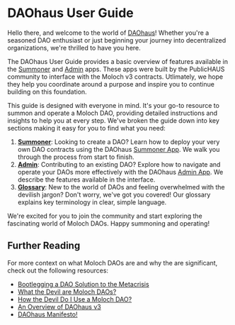 # DAOhaus User Guide

Hello there, and welcome to the world of [DAOhaus](https://daohaus.club/)! Whether you're a seasoned DAO enthusiast or just beginning your journey into decentralized organizations, we're thrilled to have you here.

The DAOhaus User Guide provides a basic overview of features available in the [Summoner](https://summon.daohaus.club/) and [Admin](https://admin.daohaus.club/) apps. These apps were built by the PublicHAUS community to interface with the Moloch v3 contracts. Utlimately, we hope they help you coordinate around a purpose and inspire you to continue building on this foundation.

This guide is designed with everyone in mind. It's your go-to resource to summon and operate a Moloch DAO, providing detailed instructions and insights to help you at every step. We've broken the guide down into key sections making it easy for you to find what you need:

1. **[Summoner](summoner)**: Looking to create a DAO? Learn how to deploy your very own DAO contracts using the DAOhaus [Summoner App](https://summon.daohaus.club/). We walk you through the process from start to finish.
2. **[Admin](admin)**: Contributing to an existing DAO? Explore how to navigate and operate your DAOs more effectively with the DAOhaus [Admin App](https://admin.daohaus.club/). We describe the features available in the interface.
3. **[Glossary](glossary)**: New to the world of DAOs and feeling overwhelmed with the devilish jargon? Don't worry, we've got you covered! Our glossary explains key terminology in clear, simple language.

We're excited for you to join the community and start exploring the fascinating world of Moloch DAOs. Happy summoning and operating!

## Further Reading

For more context on what Moloch DAOs are and why the are significant, check out the following resources:

- [Bootlegging a DAO Solution to the Metacrisis](https://mirror.xyz/0xbootleggers.eth/tpb3SHvmPAyFAxxdemd5RzzKfpYyvNHvZKTtl1bcl_o)
- [What the Devil are Moloch DAOs?](https://daohaus.mirror.xyz/U_JQtheSzdpRFqQwf9Ow3LgLNG0WMZ6ibAyrjWDu_fc)
- [How the Devil Do I Use a Moloch DAO?](https://daohaus.mirror.xyz/9zJrqvsPGwwqrz89Eea6RdsBd8ba9ZG0oCjY05_BXsY)
- [An Overview of DAOhaus v3](https://daohaus.mirror.xyz/bcJCN2H7vow6xRE977A4pTWUNR0vqrgTscFLtu2ttn8)
- [DAOhaus Manifesto!](https://daohaus.mirror.xyz/0NEWxKEKAhR2lDpSaG9aTPTv0Xwo1uynTetajbvurnw)

